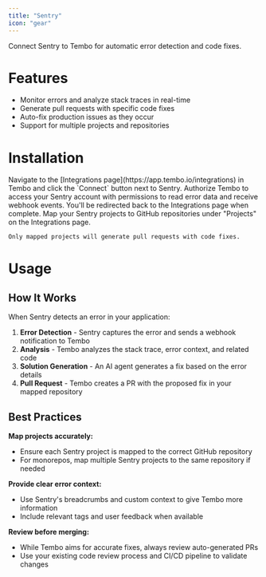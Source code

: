 ```yaml
---
title: "Sentry"
icon: "gear"
---
```


Connect Sentry to Tembo for automatic error detection and code fixes.

# Features

- Monitor errors and analyze stack traces in real-time
- Generate pull requests with specific code fixes
- Auto-fix production issues as they occur
- Support for multiple projects and repositories

# Installation

<Steps>
  <Step title="Connect">
    Navigate to the [Integrations page](https://app.tembo.io/integrations) in Tembo and click the `Connect` button next to Sentry.
  </Step>
  <Step title="Authorize">
    Authorize Tembo to access your Sentry account with permissions to read error data and receive webhook events. You'll be redirected back to the Integrations page when complete.
  </Step>
  <Step title="Map Projects">
    Map your Sentry projects to GitHub repositories under "Projects" on the Integrations page.

    Only mapped projects will generate pull requests with code fixes.
  </Step>
</Steps>

# Usage

## How It Works

When Sentry detects an error in your application:

1. **Error Detection** - Sentry captures the error and sends a webhook notification to Tembo
2. **Analysis** - Tembo analyzes the stack trace, error context, and related code
3. **Solution Generation** - An AI agent generates a fix based on the error details
4. **Pull Request** - Tembo creates a PR with the proposed fix in your mapped repository

## Best Practices

**Map projects accurately:**
- Ensure each Sentry project is mapped to the correct GitHub repository
- For monorepos, map multiple Sentry projects to the same repository if needed

**Provide clear error context:**
- Use Sentry's breadcrumbs and custom context to give Tembo more information
- Include relevant tags and user feedback when available

**Review before merging:**
- While Tembo aims for accurate fixes, always review auto-generated PRs
- Use your existing code review process and CI/CD pipeline to validate changes

